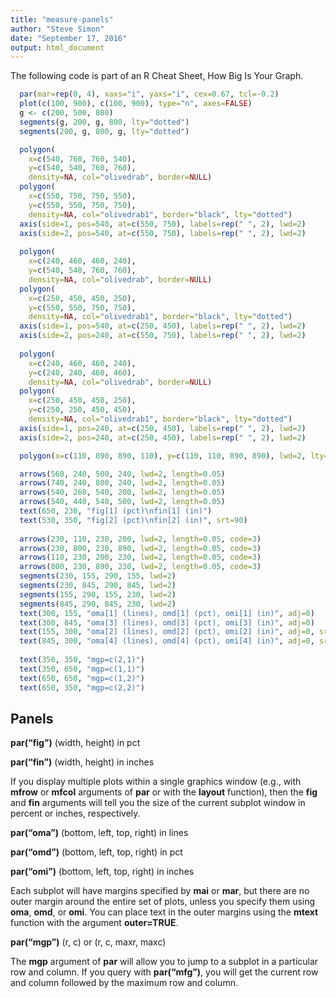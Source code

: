 ```yaml
---
title: "measure-panels"
author: "Steve Simon"
date: "September 17, 2016"
output: html_document
---
```


The following code is part of an R Cheat Sheet, How Big Is Your Graph.

```r

  par(mar=rep(0, 4), xaxs="i", yaxs="i", cex=0.67, tcl=-0.2)
  plot(c(100, 900), c(100, 900), type="n", axes=FALSE)
  g <- c(200, 500, 800)
  segments(g, 200, g, 800, lty="dotted")
  segments(200, g, 800, g, lty="dotted")

  polygon(
    x=c(540, 760, 760, 540),
    y=c(540, 540, 760, 760),
    density=NA, col="olivedrab", border=NULL)
  polygon(
    x=c(550, 750, 750, 550),
    y=c(550, 550, 750, 750),
    density=NA, col="olivedrab1", border="black", lty="dotted")
  axis(side=1, pos=540, at=c(550, 750), labels=rep(" ", 2), lwd=2)
  axis(side=2, pos=540, at=c(550, 750), labels=rep(" ", 2), lwd=2)
  
  polygon(
    x=c(240, 460, 460, 240),
    y=c(540, 540, 760, 760),
    density=NA, col="olivedrab", border=NULL)
  polygon(
    x=c(250, 450, 450, 250),
    y=c(550, 550, 750, 750),
    density=NA, col="olivedrab1", border="black", lty="dotted")
  axis(side=1, pos=540, at=c(250, 450), labels=rep(" ", 2), lwd=2)
  axis(side=2, pos=240, at=c(550, 750), labels=rep(" ", 2), lwd=2)
  
  polygon(
    x=c(240, 460, 460, 240),
    y=c(240, 240, 460, 460),
    density=NA, col="olivedrab", border=NULL)
  polygon(
    x=c(250, 450, 450, 250),
    y=c(250, 250, 450, 450),
    density=NA, col="olivedrab1", border="black", lty="dotted")
  axis(side=1, pos=240, at=c(250, 450), labels=rep(" ", 2), lwd=2)
  axis(side=2, pos=240, at=c(250, 450), labels=rep(" ", 2), lwd=2)

  polygon(x=c(110, 890, 890, 110), y=c(110, 110, 890, 890), lwd=2, lty="dashed")

  arrows(560, 240, 500, 240, lwd=2, length=0.05)
  arrows(740, 240, 800, 240, lwd=2, length=0.05)
  arrows(540, 260, 540, 200, lwd=2, length=0.05)
  arrows(540, 440, 540, 500, lwd=2, length=0.05)
  text(650, 230, "fig[1] (pct)\nfin[1] (in)")
  text(530, 350, "fig[2] (pct)\nfin[2] (in)", srt=90)
  
  arrows(230, 110, 230, 200, lwd=2, length=0.05, code=3)
  arrows(230, 800, 230, 890, lwd=2, length=0.05, code=3)
  arrows(110, 230, 200, 230, lwd=2, length=0.05, code=3)
  arrows(800, 230, 890, 230, lwd=2, length=0.05, code=3)
  segments(230, 155, 290, 155, lwd=2)
  segments(230, 845, 290, 845, lwd=2)
  segments(155, 290, 155, 230, lwd=2)
  segments(845, 290, 845, 230, lwd=2)
  text(300, 155, "oma[1] (lines), omd[1] (pct), omi[1] (in)", adj=0)
  text(300, 845, "oma[3] (lines), omd[3] (pct), omi[3] (in)", adj=0)
  text(155, 300, "oma[2] (lines), omd[2] (pct), omi[2] (in)", adj=0, srt=90)
  text(845, 300, "oma[4] (lines), omd[4] (pct), omi[4] (in)", adj=0, srt=90)
  
  text(350, 350, "mgp=c(2,1)")
  text(350, 650, "mgp=c(1,1)")
  text(650, 650, "mgp=c(1,2)")
  text(650, 350, "mgp=c(2,2)")
```

## Panels

**par("fig")** (width, height) in pct

**par("fin")** (width, height) in inches

If you display multiple plots within a single graphics window (e.g., with **mfrow** or **mfcol** arguments of **par** or with the **layout** function), then the **fig** and **fin** arguments  will tell you the size of the current subplot window in percent or inches, respectively.

**par("oma")** (bottom, left, top, right) in lines

**par("omd")** (bottom, left, top, right) in pct

**par("omi")** (bottom, left, top, right) in inches

Each subplot will have margins specified by **mai** or **mar**, but there are no outer margin around the entire set of plots, unless you specify them using **oma**, **omd**, or **omi**. You can place text in the outer margins using the **mtext** function with the argument **outer=TRUE**.

**par("mgp")** (r, c) or (r, c, maxr, maxc)

The **mgp** argument of **par** will allow you to jump to a subplot in a particular row and column. If you query with **par("mfg")**, you will get the current row and column followed by the maximum row and column.
